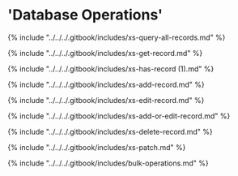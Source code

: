 # 'Database Operations'

{% include "../../../.gitbook/includes/xs-query-all-records.md" %}

{% include "../../../.gitbook/includes/xs-get-record.md" %}

{% include "../../../.gitbook/includes/xs-has-record (1).md" %}

{% include "../../../.gitbook/includes/xs-add-record.md" %}

{% include "../../../.gitbook/includes/xs-edit-record.md" %}



{% include "../../../.gitbook/includes/xs-add-or-edit-record.md" %}

{% include "../../../.gitbook/includes/xs-delete-record.md" %}

{% include "../../../.gitbook/includes/xs-patch.md" %}



{% include "../../../.gitbook/includes/bulk-operations.md" %}